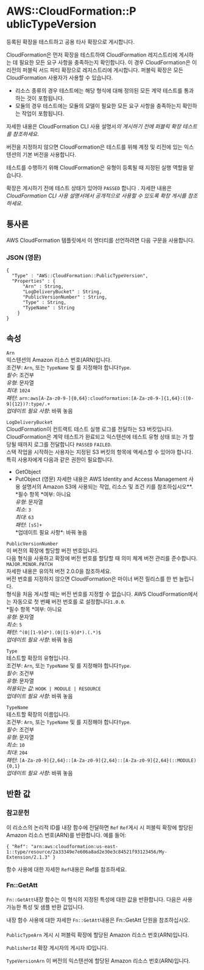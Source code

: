 # AWS::CloudFormation::P ublicTypeVersion

등록된 확장을 테스트하고 공용 타사 확장으로 게시합니다.

CloudFormation은 먼저 확장을 테스트하여 CloudFormation 레지스트리에 게시하는 데 필요한 모든 요구 사항을 충족하는지 확인합니다. 이 경우 CloudFormation은 이 리전의 퍼블릭 서드 파티 확장으로 레지스트리에 게시합니다. 퍼블릭 확장은 모든 CloudFormation 사용자가 사용할 수 있습니다.

- 리소스 종류의 경우 테스트에는 해당 형식에 대해 정의된 모든 계약 테스트를 통과하는 것이 포함됩니다.
- 모듈의 경우 테스트에는 모듈의 모델이 필요한 모든 요구 사항을 충족하는지 확인하는 작업이 포함됩니다.

자세한 내용은 CloudFormation CLI 사용 설명서*의 게시하기 전에 퍼블릭 확장 테스트를 참조하세요*.

버전을 지정하지 않으면 CloudFormation은 테스트를 위해 계정 및 리전에 있는 익스텐션의 기본 버전을 사용합니다.

테스트를 수행하기 위해 CloudFormation은 유형이 등록될 때 지정된 실행 역할을 맡습니다.

확장은 게시하기 전에 테스트 상태가 있어야 `PASSED` 합니다 . 자세한 내용은 _CloudFormation CLI 사용 설명서에서 공개적으로 사용할 수 있도록 확장 게시를 참조하세요_.

## 통사론

AWS CloudFormation 템플릿에서 이 엔터티를 선언하려면 다음 구문을 사용합니다.

### JSON (영문)

```
{
  "Type" : "AWS::CloudFormation::PublicTypeVersion",
  "Properties" : {
      "Arn" : String,
      "LogDeliveryBucket" : String,
      "PublicVersionNumber" : String,
      "Type" : String,
      "TypeName" : String
    }
}
```

## 속성

`Arn`  
익스텐션의 Amazon 리소스 번호(ARN)입니다.  
조건부: `Arn`, 또는 `TypeName` 및 를 지정해야 합니다`Type`.  
_필수_: 조건부  
_유형_: 문자열  
_최대_: `1024`  
_패턴_: `arn:aws[A-Za-z0-9-]{0,64}:cloudformation:[A-Za-z0-9-]{1,64}:([0-9]{12})?:type/.+`  
_업데이트 필요 사항_: 바꿔 놓음

`LogDeliveryBucket`  
CloudFormation이 컨트랙트 테스트 실행 로그를 전달하는 S3 버킷입니다.  
CloudFormation은 계약 테스트가 완료되고 익스텐션에 테스트 유형 상태 또는 가 할당될 때까지 로그를 전달합니다 `PASSED` `FAILED`.  
스택 작업을 시작하는 사용자는 지정된 S3 버킷의 항목에 액세스할 수 있어야 합니다. 특히 사용자에게 다음과 같은 권한이 필요합니다.

- GetObject
- PutObject (영문)
  자세한 내용은 AWS Identity and Access Management 사용 설명서의 Amazon S3에 사용되는 작업, 리소스 및 조건 키를 참조하십시오\**.  
  *필수 항목 *여부: 아니요  
  *유형*: 문자열  
  *최소*: `3`  
  *최대*: `63`  
  *패턴*: `[sS]+`  
  *업데이트 필요 사항\*: 바꿔 놓음

`PublicVersionNumber`  
이 버전의 확장에 할당할 버전 번호입니다.  
다음 형식을 사용하고 확장에 버전 번호를 할당할 때 의미 체계 버전 관리를 준수합니다.  
 `MAJOR.MINOR.PATCH`  
자세한 내용은 유의적 버전 2.0.0을 참조하세요.  
버전 번호를 지정하지 않으면 CloudFormation은 마이너 버전 릴리스를 한 번 늘립니다.  
형식을 처음 게시할 때는 버전 번호를 지정할 수 없습니다. AWS CloudFormation에서는 자동으로 첫 번째 버전 번호를 로 설정합니다`1.0.0`.  
*필수 항목 *여부: 아니요  
_유형_: 문자열  
_최소_: `5`  
_패턴_: `^(0|[1-9]d*).(0|[1-9]d*).(.*)$`  
_업데이트 필요 사항_: 바꿔 놓음

`Type`  
테스트할 확장의 유형입니다.  
조건부: `Arn`, 또는 `TypeName` 및 를 지정해야 합니다`Type`.  
_필수_: 조건부  
_유형_: 문자열  
_허용되는 값_: `HOOK | MODULE | RESOURCE`  
_업데이트 필요 사항_: 바꿔 놓음

`TypeName`  
테스트할 확장의 이름입니다.  
조건부: `Arn`, 또는 `TypeName` 및 를 지정해야 합니다`Type`.  
_필수_: 조건부  
_유형_: 문자열  
_최소_: `10`  
_최대_: `204`  
_패턴_: `[A-Za-z0-9]{2,64}::[A-Za-z0-9]{2,64}::[A-Za-z0-9]{2,64}(::MODULE){0,1}`  
_업데이트 필요 사항_: 바꿔 놓음

## 반환 값

### 참고문헌

이 리소스의 논리적 ID를 내장 함수에 전달하면 `Ref` `Ref`게시 시 퍼블릭 확장에 할당된 Amazon 리소스 번호(ARN)를 반환합니다. 예를 들어:

`{ "Ref": "arn:aws:cloudformation:us-east-1::type/resource/2a33349e7e606a8ad2e30e3c84521f93123456/My-Extension/2.1.3" }`

함수 사용에 대한 자세한 `Ref`내용은 Ref를 참조하세요.

### Fn::GetAtt

`Fn::GetAtt`내장 함수는 이 형식의 지정된 특성에 대한 값을 반환합니다. 다음은 사용 가능한 특성 및 샘플 반환 값입니다.

내장 함수 사용에 대한 자세한 `Fn::GetAtt`내용은 Fn::GetAtt 단원을 참조하십시오.

####

`PublicTypeArn` 게시 시 퍼블릭 확장에 할당된 Amazon 리소스 번호(ARN)입니다.

`PublisherId` 확장 게시자의 게시자 ID입니다.

`TypeVersionArn` 이 버전의 익스텐션에 할당된 Amazon 리소스 번호(ARN)입니다.
